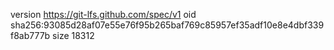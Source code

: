 version https://git-lfs.github.com/spec/v1
oid sha256:93085d28af07e55e76f95b265baf769c85957ef35adf10e8e4dbf339f8ab777b
size 18312
